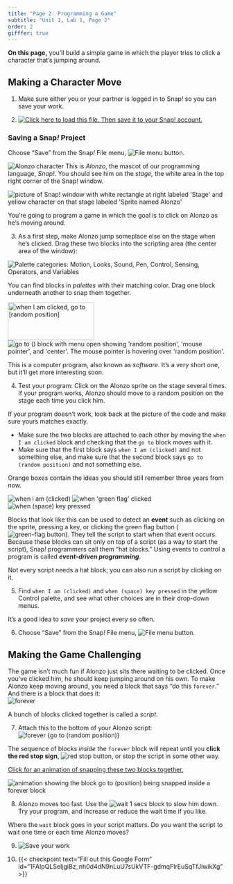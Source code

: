 ```yaml
---
title: "Page 2: Programming a Game"
subtitle: "Unit 1, Lab 1, Page 2"
order: 2
gifffer: true
---
```


::: learn

**On this page,** you'll build a simple game in which the player tries to click a character that's jumping around.

:::

<!-- ::: takeNote
<img src="/img/icons/work-with-a-partner.png" title="Work with a Partner" alt="Work with a Partner" class="inline"/> If you're doing this in class, you should be working with a partner. It's not just for students; professional programmers work with partners too.

If each of you is in front of a computer, one of you should keep Snap<em>!</em> open, and the other should keep this lab page open. If you are sharing a computer, use two browser tabs.
::: -->

## Making a Character Move

:::: forYouToDo
1. Make sure either you or your partner is logged in to Snap<em>!</em> so you can save your work.

2. <a href="/prog/1-introduction/U1L1-ClickAlonzo.xml" class="run"><img src="/img/icons/load-save.png" title="Click here to load this file. Then save it to your Snap! account." alt="Click here to load this file. Then save it to your Snap! account." class="inline"/></a>

::: narrower
### **Saving a Snap<em>!</em> Project**

Choose "Save" from the Snap<em>!</em> File menu, <img src="/img/1-introduction/file_button.png" title="File menu button" alt="File menu button"/>.
:::

::::

::: clearfix

<img src="/img/1-introduction/alonzo.png" title="Alonzo character" alt="Alonzo character" class="float-start"/> This is <em>Alonzo</em>, the mascot of our programming language, <em>Snap!</em>. You should see him on the <em>stage,</em> the white area in the top right corner of the Snap<em>!</em> window.

:::

<img src="/img/1-introduction/alonzo-on-stage.png" title="picture of Snap! window with white rectangle at right labeled &apos;Stage&apos; and yellow character on that stage labeled &apos;Sprite named Alonzo&apos;" alt="picture of Snap! window with white rectangle at right labeled &apos;Stage&apos; and yellow character on that stage labeled &apos;Sprite named Alonzo&apos;" class="ms-4"/>

You're going to program a game in which the goal is to click on Alonzo as he's moving around.

::: forYouToDo
3. As a first step, make Alonzo jump someplace else on the stage when he's clicked. Drag these two blocks into the scripting area (the center area of the window):<br />

::: sidenoteBig
<img src="/img/1-introduction/motion-palette-categories.jpg" title="Palette categories: Motion, Looks, Sound, Pen, Control, Sensing, Operators, and Variables" alt="Palette categories: Motion, Looks, Sound, Pen, Control, Sensing, Operators, and Variables" class="float-end"/>

You can find blocks in <em>palettes</em> with their matching color. Drag one block underneath another to snap them together.
:::

<img src="/img/1-introduction/when-clicked-jump.png" alt="when I am clicked, go to [random position]" class="ms-4" width="199" height="87"/> <img src="/img/1-introduction/go-to-menu-open.png" title="go to () block with menu open showing &apos;random position&apos;, &apos;mouse pointer&apos;, and &apos;center&apos;. The mouse pointer is hovering over &apos;random position&apos;." alt="go to () block with menu open showing &apos;random position&apos;, &apos;mouse pointer&apos;, and &apos;center&apos;. The mouse pointer is hovering over &apos;random position&apos;."/>

This is a computer program, also known as <em>software</em>. It's a very short one, but it'll get more interesting soon.

4. Test your program: Click on the Alonzo sprite on the stage several times. If your program works, Alonzo should move to a random position on the stage each time you click him.

::: endnote
If your program doesn't work, look back at the picture of the code and make sure yours matches exactly.

- Make sure the two blocks are attached to each other by moving the `when I am clicked` block and checking that the `go to` block moves with it.
- Make sure that the first block says `when I am (clicked)` and not something else, and make sure that the second block says `go to (random position)` and not something else.

:::

:::

::: takeNote
Orange boxes contain the ideas you should still remember three years from now.

<img src="/img/blocks/when-i-am-clicked.png" title="when i am (clicked)" alt="when i am (clicked)" class="ms-4"/> <img src="/img/blocks/when-green-flag-clicked-full-size.png" title="when &apos;green flag&apos; clicked" alt="when &apos;green flag&apos; clicked" class="ms-4"/> <img src="/img/blocks/when-space-key-pressed.png" title="when (space) key pressed" alt="when (space) key pressed" class="ms-4"/>

Blocks that look like this can be used to detect an **event** such as clicking on the sprite, pressing a key, or clicking the green flag button (<img src="/img/1-introduction/green-flag_button.png" title="green-flag button" alt="green-flag button" class="button"/>). They tell the script to start when that event occurs. Because these blocks can sit only on top of a script (as a way to start the script), Snap<em>!</em> programmers call them "hat blocks." Using events to control a program is called <em>**event-driven programming**</em>.

Not every script needs a hat block; you can also run a script by clicking on it.
:::

::: forYouToDo
5. Find `when I am (clicked)` and `when (space) key pressed` in the yellow Control palette, and see what other choices are in their drop-down menus.
:::

It's a good idea to <em>save</em> your project every so often.

::: forYouToDo
6. Choose "Save" from the Snap<em>!</em> File menu, <img src="/img/1-introduction/file_button.png" title="File menu button" alt="File menu button"/>.
:::

## Making the Game Challenging

The game isn't much fun if Alonzo just sits there waiting to be clicked. Once you've clicked him, he should keep jumping around on his own. To make Alonzo keep moving around, you need a block that says "do this `forever`." And there is a block that does it:<br /> <img src="/img/1-introduction/forever.png" title="forever" alt="forever" class="ms-4"/>

::::: forYouToDo

:::: sidenoteBig
A bunch of blocks clicked together is called a <em>script</em>.
::::

7. Attach this to the bottom of your Alonzo script:<br /> <img src="/img/1-introduction/forever-jump.png" title="forever {go to (random position)}" alt="forever {go to (random position)}" class="ms-4"/>

:::: narrower
The sequence of blocks <em>inside</em> the `forever` block will repeat until you **click the red stop sign**, <img src="/img/1-introduction/stop_button.png" title="red stop button" alt="red stop button"/>, or stop the script in some other way.
::::

:::: endnote
<a href="#hint-snapping" data-bs-toggle="collapse" title="Click for an animation of snapping these two blocks together.">Click for an animation of snapping these two blocks together.</a>

::: {#hint-snapping .collapse}

<img title="animation showing the block go to (position) being snapped inside a forever block" alt="animation showing the block go to (position) being snapped inside a forever block" class="ms-4" data-gifffer="/img/1-introduction/snap-blocks.gif"/>

:::
::::

8. Alonzo moves too fast. Use the <img src="/img/blocks/wait-1-secs.png" title="wait 1 secs" alt="wait 1 secs"/> block to slow him down. Try your program, and increase or reduce the wait time if you like.

::: endnote
Where the `wait` block goes in your script matters. Do you want the script to wait one time or each time Alonzo moves?
:::



9. <img src="/img/icons/save-now.png" title="Save your work" alt="Save your work" class="inline"/>



10. {{< checkpoint text="Fill out this Google Form" id="1FAIpQLSeIjgiBz_nh0d4dN9nLuU7sUkVTF-gdmqFlrEuSqTfJiwikXg" >}}

:::::
